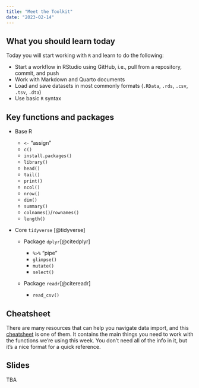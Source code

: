 ```yaml
---
title: "Meet the Toolkit"
date: "2023-02-14"
---
```


## What you should learn today

Today you will start working with `R` and learn to do the following:

-   Start a workflow in RStudio using GitHub, i.e., pull from a repository, commit, and push
-   Work with Markdown and Quarto documents
-   Load and save datasets in most commonly formats (`.RData`, `.rds`, `.csv`, `.tsv`, `.dta`)
-   Use basic `R` syntax

## Key functions and packages

-   Base R

    -   `<-` "assign"
    -   `c()`
    -   `install.packages()`
    -   `library()`
    -   `head()`
    -   `tail()`
    -   `print()`
    -   `ncol()`
    -   `nrow()`
    -   `dim()`
    -   `summary()`
    -   `colnames()`/`rownames()`
    -   `length()`

-   Core `tidyverse` [@tidyverse]

    -   Package `dplyr`[@citedplyr]

        -   `%>%` "pipe"
        -   `glimpse()`
        -   `mutate()`
        -   `select()`

    -   Package `readr`[@citereadr]

        -   `read_csv()`

## Cheatsheet

There are many resources that can help you navigate data import, and this [cheatsheet](https://posit.co/wp-content/uploads/2022/10/data-import.pdf) is one of them. It contains the main things you need to work with the functions we're using this week. You don't need all of the info in it, but it's a nice format for a quick reference.

## Slides

TBA
